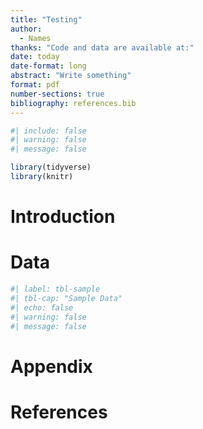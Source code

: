 ```yaml
---
title: "Testing"
author: 
  - Names
thanks: "Code and data are available at:"
date: today
date-format: long
abstract: "Write something"
format: pdf
number-sections: true
bibliography: references.bib
---
```



```r
#| include: false
#| warning: false
#| message: false

library(tidyverse)
library(knitr)

```

\newpage

# Introduction


# Data {#sec-data}

```r
#| label: tbl-sample
#| tbl-cap: "Sample Data"
#| echo: false
#| warning: false
#| message: false
```

\newpage

# Appendix

\newpage

# References {-}